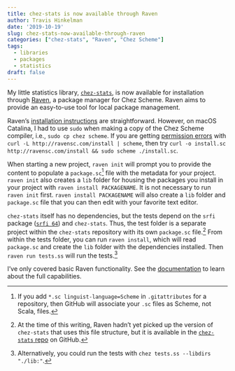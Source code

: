 ```yaml
---
title: chez-stats is now available through Raven
author: Travis Hinkelman
date: '2019-10-19'
slug: chez-stats-now-available-through-raven
categories: ["chez-stats", "Raven", "Chez Scheme"]
tags:
  - libraries
  - packages
  - statistics
draft: false
---
```


My little statistics library, [`chez-stats`](https://github.com/hinkelman/chez-stats), is now available for installation through [Raven](http://ravensc.com), a package manager for Chez Scheme. Raven aims to provide an easy-to-use tool for local package management. 

Raven's [installation instructions](https://guenchi.gitbooks.io/raven/content/installation.html) are straightforward. However, on macOS Catalina, I had to use `sudo` when making a copy of the Chez Scheme compiler, i.e., `sudo cp chez scheme`. If you are getting [permission errors](https://github.com/guenchi/Raven/issues/11) with `curl -L http://ravensc.com/install | scheme`, then try `curl -o install.sc http://ravensc.com/install && sudo scheme ./install.sc`.

When starting a new project, `raven init` will prompt you to provide the content to populate a `package.sc`^[If you add `*.sc linguist-language=Scheme` in `.gitattributes` for a repository, then GitHub will associate your `.sc` files as Scheme, not Scala, files.] file with the metadata for your project. `raven init` also creates a `lib` folder for housing the packages you install in your project with `raven install PACKAGENAME`. It is not necessary to run `raven init` first. `raven install PACKAGENAME` will also create a `lib` folder and `package.sc` file that you can then edit with your favorite text editor.

`chez-stats` itself has no dependencies, but the tests depend on the `srfi` package ([`srfi 64`](https://srfi.schemers.org/srfi-64/srfi-64.html)) and `chez-stats`. Thus, the test folder is a separate project within the `chez-stats` repository with its own `package.sc` file.^[At the time of this writing, Raven hadn't yet picked up the version of `chez-stats` that uses this file structure, but it is available in the [`chez-stats` repo](https://github.com/hinkelman/chez-stats) on GitHub.] From within the tests folder, you can run `raven install`, which will read `package.sc` and create the `lib` folder with the dependencies installed. Then `raven run tests.ss` will run the tests.^[Alternatively, you could run the tests with `chez tests.ss --libdirs "./lib:"`.]

I've only covered basic Raven functionality. See the [documentation](https://guenchi.gitbooks.io/raven/content/) to learn about the full capabilities.
